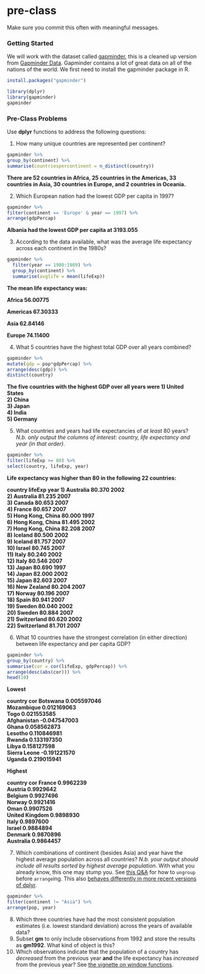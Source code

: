 # pre-class


Make sure you commit this often with meaningful messages. 


### Getting Started


We will work with the dataset called [gapminder](https://github.com/jennybc/gapminder), this is a cleaned up version from [Gapminder Data](http://www.gapminder.org/data/). Gapminder contains a lot of great data on all of the nations of the world. We first need to install the gapminder package in R. 

```r
install.packages("gapminder")
```



```r
library(dplyr)
library(gapminder)
gapminder
```



### Pre-Class Problems

Use **dplyr** functions to address the following questions:

1. How many unique countries are represented per continent?
```r
gapminder %>%
group_by(continent) %>%
summarise(countriespercontinent = n_distinct(country))
```
<b> There are 52 countries in Africa, 25 countries in the Americas, 33 countries in Asia, 30 countries in Europe, and 2 countries in Oceania. </b>

2. Which European nation had the lowest GDP per capita in 1997? 

```r
gapminder %>%
filter(continent == 'Europe' & year == 1997) %>%
arrange(gdpPercap)
```
<b>Albania had the lowest GDP per capita at 3193.055 </b>

3. According to the data available, what was the average life expectancy across each continent in the 1980s?

```r
gapminder %>%
  filter(year == 1980:1989) %>%
  group_by(continent) %>%
  summarise(avglife = mean(lifeExp))
```
<b> The mean life expectancy was:

Africa	56.00775

Americas	67.30333	

Asia	62.84146		

Europe	74.11400

</b>

4. What 5 countries have the highest total GDP over all years combined?

```r
gapminder %>%
mutate(gdp = pop*gdpPercap) %>%
arrange(desc(gdp)) %>% 
distinct(country) 
```

<b>The five countries with the highest GDP over all years were 
1) United States				
2) China				
3) Japan				
4) India				
5) Germany </b>

5. What countries and years had life expectancies of _at least_ 80 years? _N.b. only output the columns of interest: country, life expectancy and year (in that order)._

```r
gapminder %>%
filter(lifeExp >= 80) %>%
select(country, lifeExp, year)
```
<b> Life expectancy was higher than 80 in the following 22 countries:


country
<fctr>
lifeExp
<dbl>
year
<int>
1) Australia	80.370	2002		
2) Australia	81.235	2007		
3) Canada	80.653	2007		
4) France	80.657	2007	
5) Hong Kong, China	80.000	1997		
6) Hong Kong, China	81.495	2002		
7) Hong Kong, China	82.208	2007		
8) Iceland	80.500	2002		
9) Iceland	81.757	2007		
10) Israel	80.745	2007		
11) Italy	80.240	2002		
12) Italy	80.546	2007		
13) Japan	80.690	1997		
14) Japan	82.000	2002		
15) Japan	82.603	2007		
16) New Zealand	80.204	2007		
17) Norway	80.196	2007		
18) Spain	80.941	2007		
19) Sweden	80.040	2002		
20) Sweden	80.884	2007		
21) Switzerland	80.620	2002		
22) Switzerland	81.701	2007		

</b>

6. What 10 countries have the strongest correlation (in either direction) between life expectancy and per capita GDP?

```r
gapminder %>%
group_by(country) %>%
summarise(cor = cor(lifeExp, gdpPercap)) %>%
arrange(desc(abs(cor))) %>%
head(10)
```
<b> 
Lowest


country
<fctr>
cor
<dbl>
Botswana	0.005597046			
Mozambique	0.012169063			
Togo	0.021553585			
Afghanistan	-0.047547003			
Ghana	0.058562873			
Lesotho	0.110846981			
Rwanda	0.133197350			
Libya	0.158127598			
Sierra Leone	-0.191221570			
Uganda	0.219015941	

Highest


country
<fctr>
cor
<dbl>
France	0.9962239			
Austria	0.9929642			
Belgium	0.9927496			
Norway	0.9921416			
Oman	0.9907526			
United Kingdom	0.9898930			
Italy	0.9897600			
Israel	0.9884894			
Denmark	0.9870896			
Australia	0.9864457	
</b>


7. Which combinations of continent (besides Asia) and year have the highest average population across all countries? _N.b. your output should include all results sorted by highest average population_. With what you already know, this one may stump you. See [this Q&A](http://stackoverflow.com/q/27207963/654296) for how to `ungroup` before `arrange`ing. This also [behaves differently in more recent versions of dplyr](https://github.com/hadley/dplyr/releases/tag/v0.5.0).

```r
gapminder %>%
filter(continent != "Asia") %>%
arrange(pop, year)

```
8. Which three countries have had the most consistent population estimates (i.e. lowest standard deviation) across the years of available data? 
9. Subset **gm** to only include observations from 1992 and store the results as **gm1992**. What kind of object is this?
10. Which observations indicate that the population of a country has *decreased* from the previous year **and** the life expectancy has *increased* from the previous year? See [the vignette on window functions](https://cran.r-project.org/web/packages/dplyr/vignettes/window-functions.html).
